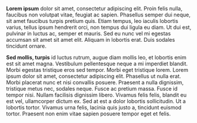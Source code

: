 **Lorem ipsum** dolor sit amet, consectetur adipiscing elit. Proin felis nulla, faucibus non volutpat vitae, feugiat ac sapien. Phasellus semper dui neque, sit amet faucibus turpis pretium quis. Etiam tempus, leo iaculis lobortis varius, tellus ipsum hendrerit orci, non tempus dui ligula eu diam. Ut dui est, pulvinar in luctus ac, semper et mauris. Sed eu nunc vel mi egestas accumsan sit amet sit amet elit. Aliquam in lobortis erat. Duis sodales tincidunt ornare.

**Sed mollis, turpis** id luctus rutrum, augue diam mollis leo, et lobortis enim est sit amet magna. Vestibulum pellentesque neque a mi imperdiet blandit. Morbi egestas tristique eros sed tempor. Morbi eget tristique lorem. Lorem ipsum dolor sit amet, consectetur adipiscing elit. Phasellus ut nulla erat. Morbi placerat nunc et nisi convallis posuere. Praesent a nulla dignissim, tristique metus nec, sodales neque. Fusce ac pretium massa. Fusce id tempor nisi. Nullam facilisis dignissim libero. Vivamus felis felis, blandit eu est vel, ullamcorper dictum ex. Sed at est a dolor lobortis sollicitudin. Ut a lobortis tortor. Vivamus urna felis, lacinia quis justo a, tincidunt euismod tortor. Praesent non enim vitae sapien posuere tempor eget et felis.